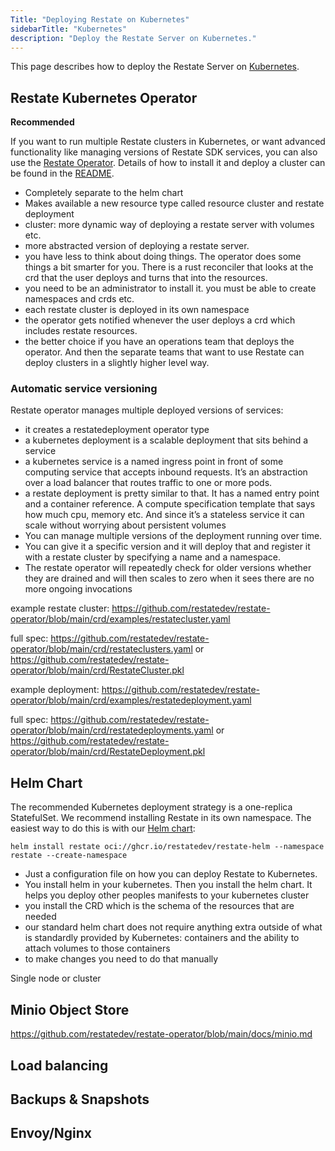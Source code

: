 ```yaml
---
Title: "Deploying Restate on Kubernetes"
sidebarTitle: "Kubernetes"
description: "Deploy the Restate Server on Kubernetes."
---
```


This page describes how to deploy the Restate Server on [Kubernetes](https://kubernetes.io/).

## Restate Kubernetes Operator

**Recommended**

If you want to run multiple Restate clusters in Kubernetes, or want advanced functionality like managing versions of Restate SDK services, you can also use the [Restate Operator](https://github.com/restatedev/restate-operator). Details
of how to install it and deploy a cluster can be found in the [README](https://github.com/restatedev/restate-operator/blob/main/README.md).


- Completely separate to the helm chart
- Makes available a new resource type called resource cluster and restate deployment
- cluster: more dynamic way of deploying a restate server with volumes etc.
- more abstracted version of deploying a restate server.
- you have less to think about doing things. The operator does some things a bit smarter for you. There is a rust reconciler that looks at the crd that the user deploys and turns that into the resources.
- you need to be an administrator to install it. you must be able to create namespaces and crds etc.
- each restate cluster is deployed in its own namespace
- the operator gets notified whenever the user deploys a crd which includes restate resources.
- the better choice if you have an operations team that deploys the operator. And then the separate teams that want to use Restate can deploy clusters in a slightly higher level way.

### Automatic service versioning

Restate operator manages multiple deployed versions of services:

- it creates a restatedeployment operator type
- a kubernetes deployment is a scalable deployment that sits behind a service
- a kubernetes service is a named ingress point in front of some computing service that accepts inbound requests. It’s an abstraction over a load balancer that routes traffic to one or more pods.
- a restate deployment is pretty similar to that. It has a named entry point and a container reference. A compute specification template that says how much cpu, memory etc. And since it’s a stateless service it can scale without worrying about persistent volumes
- You can manage multiple versions of the deployment running over time.
- You can give it a specific version and it will deploy that and register it with a restate cluster by specifying a name and a namespace.
- The restate operator will repeatedly check for older versions whether they are drained and will then scales to zero when it sees there are no more ongoing invocations

example restate cluster: https://github.com/restatedev/restate-operator/blob/main/crd/examples/restatecluster.yaml

full spec: https://github.com/restatedev/restate-operator/blob/main/crd/restateclusters.yaml or https://github.com/restatedev/restate-operator/blob/main/crd/RestateCluster.pkl

example deployment: https://github.com/restatedev/restate-operator/blob/main/crd/examples/restatedeployment.yaml

full spec: https://github.com/restatedev/restate-operator/blob/main/crd/restatedeployments.yaml or https://github.com/restatedev/restate-operator/blob/main/crd/RestateDeployment.pkl

## Helm Chart
The recommended Kubernetes deployment strategy is a one-replica StatefulSet. We recommend installing Restate in its own
namespace. The easiest way to do this is with our [Helm chart](https://github.com/restatedev/restate/tree/main/charts/restate-helm):

```shell
helm install restate oci://ghcr.io/restatedev/restate-helm --namespace restate --create-namespace
```

- Just a configuration file on how you can deploy Restate to Kubernetes.
- You install helm in your kubernetes. Then you install the helm chart. It helps you deploy other peoples manifests to your kubernetes cluster
- you install the CRD which is the schema of the resources that are needed
- our standard helm chart does not require anything extra outside of what is standardly provided by Kubernetes: containers and the ability to attach volumes to those containers
- to make changes you need to do that manually

Single node or cluster

## Minio Object Store

https://github.com/restatedev/restate-operator/blob/main/docs/minio.md

## Load balancing

## Backups & Snapshots

## Envoy/Nginx

